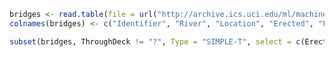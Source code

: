 ```r
bridges <- read.table(file = url("http://archive.ics.uci.edu/ml/machine-learning-databases/bridges/bridges.data.version1"), head = FALSE, sep = ",")
colnames(bridges) <- c("Identifier", "River", "Location", "Erected", "Purpose", "Length", "Lanes", "ClearG", "ThroughDeck", "Material", "Span", "RelL", "Type")
```

```r
subset(bridges, ThroughDeck != "?", Type = "SIMPLE-T", select = c(Erected, Purpose, Material))
```